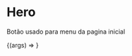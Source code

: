 
<Meta title="components/Home/Hero" component={Hero} />

# Hero

Botão usado para menu da pagina inicial

<ArgsTable of={Hero} />

<Canvas>
  <Story
    name="Hero Component"
    args={{
      ...Hero.defaultProps,
    }}
  >
    {(args) => <Hero {...args} />}
  </Story>
</Canvas>
